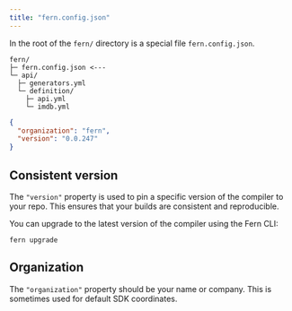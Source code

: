 ```yaml
---
title: "fern.config.json"
---
```


In the root of the `fern/` directory is a special file `fern.config.json`.

```
fern/
├─ fern.config.json <---
└─ api/
  ├─ generators.yml
  └─ definition/
    ├─ api.yml
    └─ imdb.yml
```

```json fern.config.json
{
  "organization": "fern",
  "version": "0.0.247"
}
```

## Consistent version

The `"version"` property is used to pin a specific version of the compiler to
your repo. This ensures that your builds are consistent and reproducible.

You can upgrade to the latest version of the compiler using the Fern CLI:

```
fern upgrade
```

## Organization

The `"organization"` property should be your name or company. This is sometimes used for default SDK coordinates.
